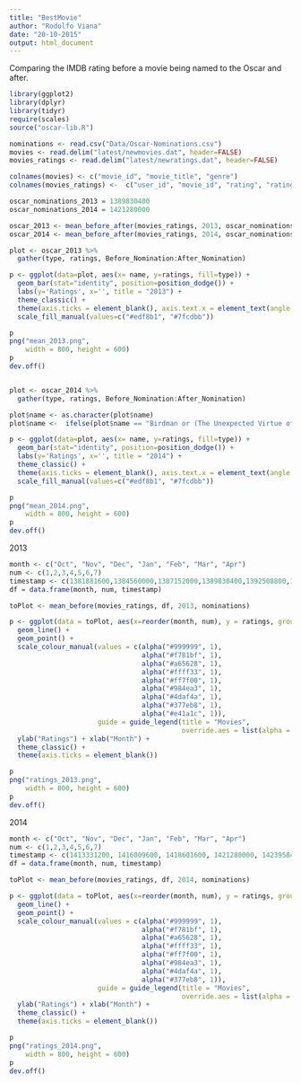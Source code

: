 ```yaml
---
title: "BestMovie"
author: "Rodolfo Viana"
date: "20-10-2015"
output: html_document
---
```


Comparing the IMDB rating before a movie being named to the Oscar and after.

```r
library(ggplot2)
library(dplyr)
library(tidyr)
require(scales)
source("oscar-lib.R")

nominations <- read.csv("Data/Oscar-Nominations.csv")
movies <- read.delim("latest/newmovies.dat", header=FALSE)
movies_ratings <- read.delim("latest/newratings.dat", header=FALSE)
```


```r
colnames(movies) <- c("movie_id", "movie_title", "genre")
colnames(movies_ratings) <-  c("user_id", "movie_id", "rating", "rating_timestamp")

oscar_nominations_2013 = 1389830400
oscar_nominations_2014 = 1421280000

oscar_2013 <- mean_before_after(movies_ratings, 2013, oscar_nominations_2013, nominations)
oscar_2014 <- mean_before_after(movies_ratings, 2014, oscar_nominations_2014, nominations)

plot <- oscar_2013 %>%
  gather(type, ratings, Before_Nomination:After_Nomination)

p <- ggplot(data=plot, aes(x= name, y=ratings, fill=type)) + 
  geom_bar(stat="identity", position=position_dodge()) + 
  labs(y='Ratings', x='', title = "2013") + 
  theme_classic() + 
  theme(axis.ticks = element_blank(), axis.text.x = element_text(angle = 45, hjust = 1), panel.background=element_blank(), legend.title=element_blank()) +
  scale_fill_manual(values=c("#edf8b1", "#7fcdbb"))

p
png("mean_2013.png", 
    width = 800, height = 600)
p
dev.off()


plot <- oscar_2014 %>%
  gather(type, ratings, Before_Nomination:After_Nomination)

plot$name <- as.character(plot$name)
plot$name <-  ifelse(plot$name == "Birdman or (The Unexpected Virtue of Ignorance) ", "Birdman", plot$name)

p <- ggplot(data=plot, aes(x= name, y=ratings, fill=type)) + 
  geom_bar(stat="identity", position=position_dodge()) + 
  labs(y='Ratings', x='', title = "2014") + 
  theme_classic() + 
  theme(axis.ticks = element_blank(), axis.text.x = element_text(angle = 45, hjust = 1), panel.background=element_blank(), legend.title=element_blank()) +
  scale_fill_manual(values=c("#edf8b1", "#7fcdbb")) 

p
png("mean_2014.png", 
    width = 800, height = 600)
p
dev.off()

```

2013

```r
month <- c("Oct", "Nov", "Dec", "Jan", "Feb", "Mar", "Apr")
num <- c(1,2,3,4,5,6,7)
timestamp <- c(1381881600,1384560000,1387152000,1389830400,1392508800,1394928000,1397606400)
df = data.frame(month, num, timestamp)  

toPlot <- mean_before(movies_ratings, df, 2013, nominations)

p <- ggplot(data = toPlot, aes(x=reorder(month, num), y = ratings, group=name,  colour=name)) + 
  geom_line() +
  geom_point() + 
  scale_colour_manual(values = c(alpha("#999999", 1), 
                                 alpha("#f781bf", 1),
                                 alpha("#a65628", 1),
                                 alpha("#ffff33", 1), 
                                 alpha("#ff7f00", 1),
                                 alpha("#984ea3", 1), 
                                 alpha("#4daf4a", 1),
                                 alpha("#377eb8", 1), 
                                 alpha("#e41a1c", 1)),                                
                      guide = guide_legend(title = "Movies", 
                                           override.aes = list(alpha = 1, size = 4))) +
  ylab("Ratings") + xlab("Month") +  
  theme_classic() + 
  theme(axis.ticks = element_blank())

p
png("ratings_2013.png", 
    width = 800, height = 600)
p
dev.off()
```

2014

```r
month <- c("Oct", "Nov", "Dec", "Jan", "Feb", "Mar", "Apr")
num <- c(1,2,3,4,5,6,7)
timestamp <- c(1413331200, 1416009600, 1418601600, 1421280000, 1423958400, 1426377600, 1429056000)
df = data.frame(month, num, timestamp)  

toPlot <- mean_before(movies_ratings, df, 2014, nominations)

p <- ggplot(data = toPlot, aes(x=reorder(month, num), y = ratings, group=name,  colour=name)) + 
  geom_line() +
  geom_point() + 
  scale_colour_manual(values = c(alpha("#999999", 1), 
                                 alpha("#f781bf", 1),
                                 alpha("#a65628", 1),
                                 alpha("#ffff33", 1), 
                                 alpha("#ff7f00", 1),
                                 alpha("#984ea3", 1), 
                                 alpha("#4daf4a", 1),
                                 alpha("#377eb8", 1)),                                
                      guide = guide_legend(title = "Movies", 
                                           override.aes = list(alpha = 1, size = 4))) +
  ylab("Ratings") + xlab("Month") +  
  theme_classic() + 
  theme(axis.ticks = element_blank())

p
png("ratings_2014.png", 
    width = 800, height = 600)
p
dev.off()
```